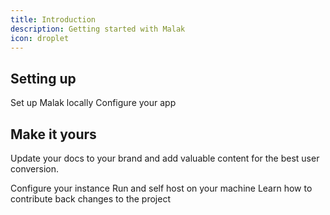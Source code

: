 ```yaml
---
title: Introduction
description: Getting started with Malak
icon: droplet
---
```


## Setting up

<CardGroup cols={2}>
  <Card title="Local development" icon="pen-to-square" href="/development">
    Set up Malak locally
  </Card>
  <Card title="Configuration" icon="gear" href="/backend-configuration">
    Configure your app
  </Card>
</CardGroup>

## Make it yours

Update your docs to your brand and add valuable content for the best user conversion.

<CardGroup cols={2}>
  <Card title="Configuration" icon="gear" href="/backend-configuration">
    Configure your instance
  </Card>
  <Card
    title="Self host"
    icon="screwdriver-wrench"
    href="/self-hosting/migrations"
  >
    Run and self host on your machine
  </Card>
  <Card title="Contribute your changes to Malak" icon="stars" href="/pr">
    Learn how to contribute back changes to the project
  </Card>
</CardGroup>
